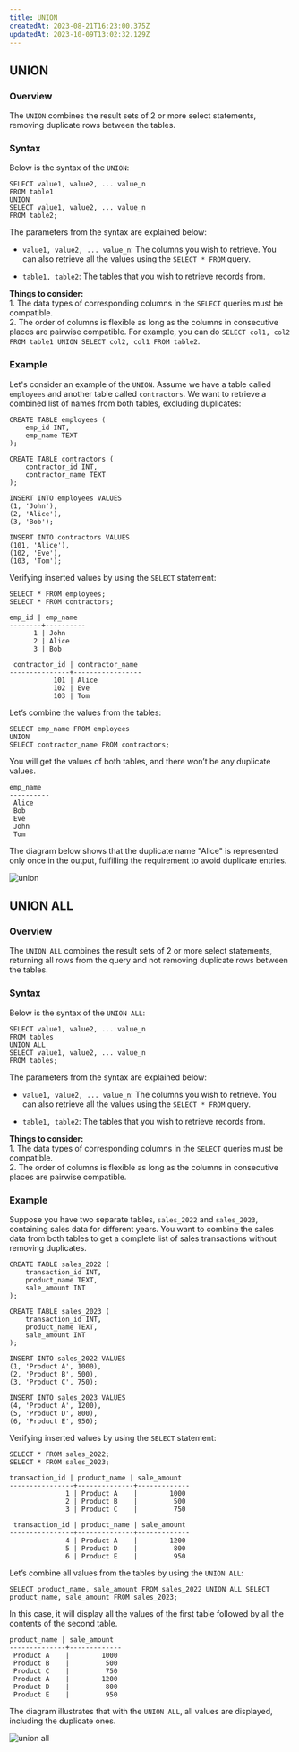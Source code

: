 ```yaml
---
title: UNION
createdAt: 2023-08-21T16:23:00.375Z
updatedAt: 2023-10-09T13:02:32.129Z
---
```


## UNION

### Overview

The `UNION` combines the result sets of 2 or more select statements, removing duplicate rows between the tables.

### Syntax

Below is the syntax of the `UNION`:

```pgsql
SELECT value1, value2, ... value_n
FROM table1
UNION
SELECT value1, value2, ... value_n
FROM table2;
```

The parameters from the syntax are explained below:

- `value1, value2, ... value_n`: The columns you wish to retrieve. You can also retrieve all the values using the `SELECT * FROM` query.

- `table1, table2`: The tables that you wish to retrieve records from.&#x20;

<Tip>**Things to consider:**<br /> 1.  The data types of corresponding columns in the `SELECT` queries must be compatible. <br /> 2.  The order of columns is flexible as long as the columns in consecutive places are pairwise compatible. For example, you can do `SELECT col1, col2 FROM table1 UNION SELECT col2, col1 FROM table2`.</Tip>

### Example

Let's consider an example of the `UNION`. Assume we have a table called `employees` and another table called `contractors`. We want to retrieve a combined list of names from both tables, excluding duplicates:

```pgsql
CREATE TABLE employees (
    emp_id INT,
    emp_name TEXT
);

CREATE TABLE contractors (
    contractor_id INT,
    contractor_name TEXT
);

INSERT INTO employees VALUES
(1, 'John'),
(2, 'Alice'),
(3, 'Bob');

INSERT INTO contractors VALUES
(101, 'Alice'),
(102, 'Eve'),
(103, 'Tom');
```

Verifying inserted values by using the `SELECT` statement:

```pgsql
SELECT * FROM employees;
SELECT * FROM contractors;
```

```pgsql
emp_id | emp_name
--------+----------
      1 | John
      2 | Alice
      3 | Bob

 contractor_id | contractor_name
---------------+-----------------
           101 | Alice
           102 | Eve
           103 | Tom
```

Let’s combine the values from the tables:

```pgsql
SELECT emp_name FROM employees
UNION
SELECT contractor_name FROM contractors;
```

You will get the values of both tables, and there won’t be any duplicate values.

```pgsql
emp_name
----------
 Alice
 Bob
 Eve
 John
 Tom
```

The diagram below shows that the duplicate name "Alice" is represented only once in the output, fulfilling the requirement to avoid duplicate entries.

![union](../../../assets/union.png)

## UNION ALL

### Overview

The `UNION ALL` combines the result sets of 2 or more select statements, returning all rows from the query and not removing duplicate rows between the tables.

### Syntax

Below is the syntax of the `UNION ALL`:

```pgsql
SELECT value1, value2, ... value_n
FROM tables
UNION ALL
SELECT value1, value2, ... value_n
FROM tables;
```

The parameters from the syntax are explained below:

- `value1, value2, ... value_n`: The columns you wish to retrieve. You can also retrieve all the values using the `SELECT * FROM` query.

- `table1, table2`: The tables that you wish to retrieve records from.&#x20;

<Tip>**Things to consider:**<br /> 1. The data types of corresponding columns in the `SELECT` queries must be compatible. <br /> 2. The order of columns is flexible as long as the columns in consecutive places are pairwise compatible.</Tip>

### Example

Suppose you have two separate tables, `sales_2022` and `sales_2023`, containing sales data for different years. You want to combine the sales data from both tables to get a complete list of sales transactions without removing duplicates.

```pgsql
CREATE TABLE sales_2022 (
    transaction_id INT,
    product_name TEXT,
    sale_amount INT
);

CREATE TABLE sales_2023 (
    transaction_id INT,
    product_name TEXT,
    sale_amount INT
);

INSERT INTO sales_2022 VALUES
(1, 'Product A', 1000),
(2, 'Product B', 500),
(3, 'Product C', 750);

INSERT INTO sales_2023 VALUES
(4, 'Product A', 1200),
(5, 'Product D', 800),
(6, 'Product E', 950);
```

Verifying inserted values by using the `SELECT` statement:

```pgsql
SELECT * FROM sales_2022;
SELECT * FROM sales_2023;
```

```pgsql
transaction_id | product_name | sale_amount
----------------+--------------+-------------
              1 | Product A    |        1000
              2 | Product B    |         500
              3 | Product C    |         750

 transaction_id | product_name | sale_amount
----------------+--------------+-------------
              4 | Product A    |        1200
              5 | Product D    |         800
              6 | Product E    |         950
```

Let’s combine all values from the tables by using the `UNION ALL`:&#x20;

```pgsql
SELECT product_name, sale_amount FROM sales_2022 UNION ALL SELECT product_name, sale_amount FROM sales_2023;
```

In this case, it will display all the values of the first table followed by all the contents of the second table.

```pgsql
product_name | sale_amount
--------------+-------------
 Product A    |        1000
 Product B    |         500
 Product C    |         750
 Product A    |        1200
 Product D    |         800
 Product E    |         950
```

The diagram illustrates that with the `UNION ALL`, all values are displayed, including the duplicate ones.&#x20;

![union all](../../../assets/union-2.png)
